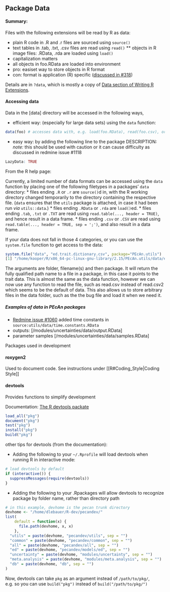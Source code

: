 ## Package Data

#### Summary:

Files with the following extensions will be read by R as data:

* plain R code in .R and .r files are sourced using `source()` 
* text tables in .tab, .txt, .csv files are read using `read()`
** objects in R image files: .RData, .rda are loaded using `load()`
 * capitalization matters
 * all objects in foo.RData are loaded into environment
 * pro: easiset way to store objects in R format
 * con: format is application (R) specific ([discussed in #318](https://ebi-forecast.igb.illinois.edu/redmine/issues/318))

Details are in `?data`, which is mostly a copy of [Data section of
Writing R
Extensions](http://cran.r-project.org/doc/manuals/R-exts.html#Data-in-packages).

#### Accessing data

Data in the [data] directory will be accessed in the following ways,

* efficient way: (especially for large data sets) using the `data`
function:

```r
data(foo) # accesses data with, e.g. load(foo.RData), read(foo.csv), or source(foo.R) 
```

* easy way: by adding the following line to the package DESCRIPTION:
  *note:* this should be used with caution or it can cause difficulty as discussed in redmine issue #1118
```r
LazyData: TRUE
```
From the R help page:

Currently, a limited number of data formats can be accessed using the `data` function by placing one of the following filetypes in a packages' `data` directory:
* files ending `.R` or `.r` are `source()`d in, with the R working
directory changed temporarily to the directory containing the respective
file. (`data` ensures that the `utils` package is attached, in case it
had been run *via* `utils::data`.)
* files ending `.RData` or `.rda` are `load()`ed.
* files ending `.tab`, `.txt` or `.TXT` are read using `read.table(..., header = TRUE)`, and hence result in a data frame.
* files ending `.csv` or `.CSV` are read using `read.table(..., header = TRUE, sep = ';')`, and also result in a data frame.

If your data does not fall in those 4 categories, or  you can use the
`system.file` function to get access to the data:

```r
system.file("data", "ed.trait.dictionary.csv", package="PEcAn.utils")
[1] "/home/kooper/R/x86_64-pc-linux-gnu-library/2.15/PEcAn.utils/data/ed.trait.dictionary.csv"
```

The arguments are folder, filename(s) and then package. It will return
the fully qualified path name to a file in a package, in this case it
points to the trait data. This is almost the same as the data function,
however we can now use any function to read the file, such as read.csv
instead of read.csv2 which seems to be the default of data. This also
allows us to store arbitrary files in the data folder, such as the the
bug file and load it when we need it.

##### Examples of data in PEcAn packages

* [Redmine issue #1060](https://ebi-forecast.igb.illinois.edu/redmine/issues/1060) added time constants in `source:utils/data/time.constants.RData`
* outputs: [/modules/uncertainties/data/output.RData]
* parameter samples [/modules/uncertainties/data/samples.RData]

Packages used in development


#### roxygen2

Used to document code. See instructions under [[R\#Coding\_Style|Coding
Style]]

#### devtools

Provides functions to simplify development

Documentation:
[The R devtools packate](https://github.com/hadley/devtools)

```r
load_all("pkg")
document("pkg")
test("pkg")
install("pkg")
build("pkg")
```
other tips for devtools (from the documentation):

* Adding the following to your `~/.Rprofile` will load devtools when
running R in interactive mode:
```r
# load devtools by default
if (interactive()) {
  suppressMessages(require(devtools))
}
``` 
* Adding the following to your .Rpackages will allow devtools to recognize package by folder name, rather than directory path
```r
# in this example, devhome is the pecan trunk directory 
devhome <- "/home/dlebauer/R-dev/pecandev/"
list(
    default = function(x) {
      file.path(devhome, x, x)
    }, 
  "utils" = paste(devhome, "pecandev/utils", sep = "")
  "common" = paste(devhome, "pecandev/common", sep = "")
  "all" = paste(devhome, "pecandev/all", sep = "")
  "ed" = paste(devhome, "pecandev/models/ed", sep = "")
  "uncertainty" = paste(devhome, "modules/uncertainty", sep = "")
  "meta.analysis" = paste(devhome, "modules/meta.analysis", sep = "")
  "db" = paste(devhome, "db", sep = "")
)
```

Now, devtools can take `pkg` as an argument instead of `/path/to/pkg/`,
e.g. so you can use `build("pkg")` instead of `build("/path/to/pkg/")`